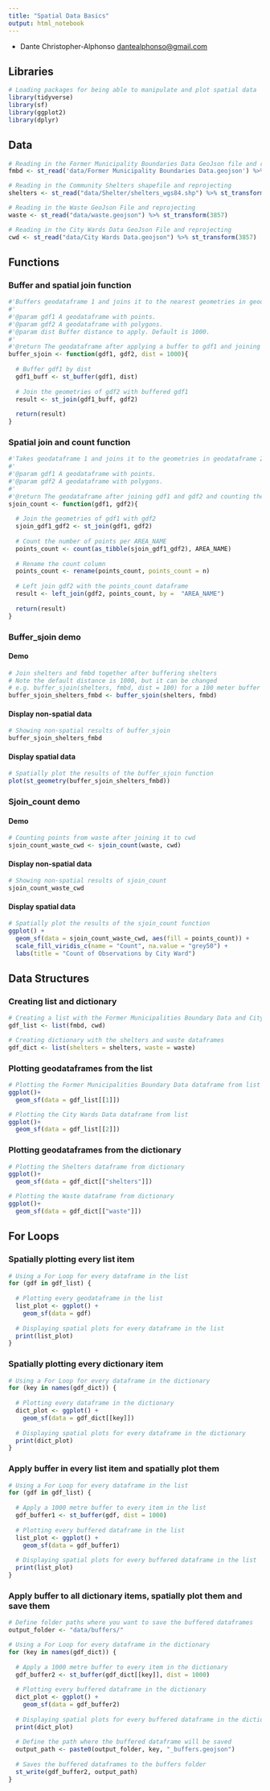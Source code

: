 ```yaml
---
title: "Spatial Data Basics"
output: html_notebook
---
```


-   Dante Christopher-Alphonso [dantealphonso\@gmail.com](mailto:dantealphonso@gmail.com){.email}

## Libraries

```r
# Loading packages for being able to manipulate and plot spatial data
library(tidyverse)
library(sf)
library(ggplot2)
library(dplyr)
```

## Data

```r
# Reading in the Former Municipality Boundaries Data GeoJson file and reprojecting
fmbd <- st_read('data/Former Municipality Boundaries Data.geojson') %>% st_transform(3857)

# Reading in the Community Shelters shapefile and reprojecting
shelters <- st_read("data/Shelter/shelters_wgs84.shp") %>% st_transform(3857)

# Reading in the Waste GeoJson File and reprojecting
waste <- st_read("data/waste.geojson") %>% st_transform(3857)

# Reading in the City Wards Data GeoJson File and reprojecting
cwd <- st_read("data/City Wards Data.geojson") %>% st_transform(3857)
```

## Functions

### Buffer and spatial join function

```r
#'Buffers geodataframe 1 and joins it to the nearest geometries in geodataframe 2.
#'
#'@param gdf1 A geodataframe with points.
#'@param gdf2 A geodataframe with polygons.
#'@param dist Buffer distance to apply. Default is 1000.
#'
#'@return The geodataframe after applying a buffer to gdf1 and joining to geometries of gdf2.
buffer_sjoin <- function(gdf1, gdf2, dist = 1000){
  
  # Buffer gdf1 by dist
  gdf1_buff <- st_buffer(gdf1, dist)
  
  # Join the geometries of gdf2 with buffered gdf1
  result <- st_join(gdf1_buff, gdf2)
  
  return(result)
}
```

### Spatial join and count function

```r
#'Takes geodataframe 1 and joins it to the geometries in geodataframe 2, then counts the number of points from      geodataframe 1.
#'
#'@param gdf1 A geodataframe with points.
#'@param gdf2 A geodataframe with polygons.
#'
#'@return The geodataframe after joining gdf1 and gdf2 and counting the number of points from gdf1.
sjoin_count <- function(gdf1, gdf2){
  
  # Join the geometries of gdf1 with gdf2
  sjoin_gdf1_gdf2 <- st_join(gdf1, gdf2)
  
  # Count the number of points per AREA_NAME
  points_count <- count(as_tibble(sjoin_gdf1_gdf2), AREA_NAME)
  
  # Rename the count column
  points_count <- rename(points_count, points_count = n)
  
  # Left join gdf2 with the points_count dataframe
  result <- left_join(gdf2, points_count, by =  "AREA_NAME")
                                  
  return(result)
}
```

### Buffer_sjoin demo

#### Demo

```r
# Join shelters and fmbd together after buffering shelters
# Note the default distance is 1000, but it can be changed
# e.g. buffer_sjoin(shelters, fmbd, dist = 100) for a 100 meter buffer
buffer_sjoin_shelters_fmbd <- buffer_sjoin(shelters, fmbd)
```

#### Display non-spatial data

```r
# Showing non-spatial results of buffer_sjoin
buffer_sjoin_shelters_fmbd
```

#### Display spatial data

```r
# Spatially plot the results of the buffer_sjoin function
plot(st_geometry(buffer_sjoin_shelters_fmbd))
```

### Sjoin_count demo

#### Demo

```r
# Counting points from waste after joining it to cwd
sjoin_count_waste_cwd <- sjoin_count(waste, cwd)
```

#### Display non-spatial data

```r
# Showing non-spatial results of sjoin_count
sjoin_count_waste_cwd
```

#### Display spatial data

```r
# Spatially plot the results of the sjoin_count function
ggplot() +
  geom_sf(data = sjoin_count_waste_cwd, aes(fill = points_count)) +
  scale_fill_viridis_c(name = "Count", na.value = "grey50") +
  labs(title = "Count of Observations by City Ward")
```

## Data Structures

### Creating list and dictionary

```r
# Creating a list with the Former Municipalities Boundary Data and City Wards Data geodataframes
gdf_list <- list(fmbd, cwd)

# Creating dictionary with the shelters and waste dataframes
gdf_dict <- list(shelters = shelters, waste = waste)
```

### Plotting geodataframes from the list

```r
# Plotting the Former Municipalities Boundary Data dataframe from list
ggplot()+
  geom_sf(data = gdf_list[[1]])

# Plotting the City Wards Data dataframe from list
ggplot()+
  geom_sf(data = gdf_list[[2]])
```

### Plotting geodataframes from the dictionary

```r
# Plotting the Shelters dataframe from dictionary
ggplot()+
  geom_sf(data = gdf_dict[["shelters"]])

# Plotting the Waste dataframe from dictionary
ggplot()+
  geom_sf(data = gdf_dict[["waste"]])
```

## For Loops

### Spatially plotting every list item

```r
# Using a For Loop for every dataframe in the list
for (gdf in gdf_list) {
 
  # Plotting every geodataframe in the list
  list_plot <- ggplot() +
    geom_sf(data = gdf)
  
  # Displaying spatial plots for every dataframe in the list
  print(list_plot)
}
```

### Spatially plotting every dictionary item

```r
# Using a For Loop for every dataframe in the dictionary
for (key in names(gdf_dict)) {
  
  # Plotting every dataframe in the dictionary
  dict_plot <- ggplot() +
    geom_sf(data = gdf_dict[[key]])
  
  # Displaying spatial plots for every dataframe in the dictionary
  print(dict_plot)
}
```

### Apply buffer in every list item and spatially plot them

```r
# Using a For Loop for every dataframe in the list
for (gdf in gdf_list) {
 
  # Apply a 1000 metre buffer to every item in the list
  gdf_buffer1 <- st_buffer(gdf, dist = 1000)
  
  # Plotting every buffered dataframe in the list
  list_plot <- ggplot() +
    geom_sf(data = gdf_buffer1)
  
  # Displaying spatial plots for every buffered dataframe in the list
  print(list_plot)
}
```

### Apply buffer to all dictionary items, spatially plot them and save them

```r
# Define folder paths where you want to save the buffered dataframes
output_folder <- "data/buffers/"

# Using a For Loop for every dataframe in the dictionary
for (key in names(gdf_dict)) {
  
  # Apply a 1000 metre buffer to every item in the dictionary
  gdf_buffer2 <- st_buffer(gdf_dict[[key]], dist = 1000)
  
  # Plotting every buffered dataframe in the dictionary
  dict_plot <- ggplot() +
    geom_sf(data = gdf_buffer2)
  
  # Displaying spatial plots for every buffered dataframe in the dictionary
  print(dict_plot)
  
  # Define the path where the buffered dataframe will be saved
  output_path <- paste0(output_folder, key, "_buffers.geojson")
  
  # Saves the buffered dataframes to the buffers folder
  st_write(gdf_buffer2, output_path)
}
```
